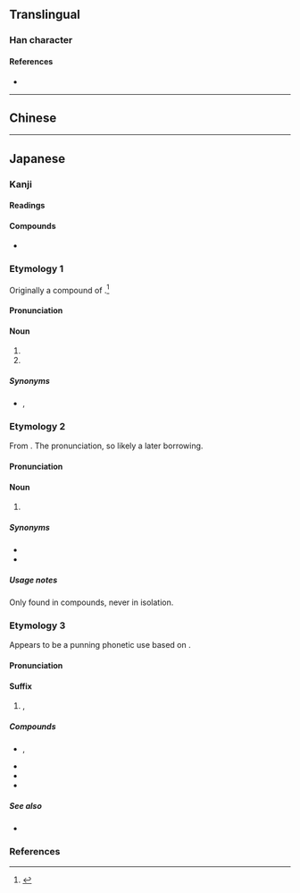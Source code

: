{{also|廚}}
{{character info/new}}
==Translingual==

===Han character===
{{Han char|rn=27|rad=厂|as=10|sn=12|four=|canj=MMTI|ids=⿸厂⿰豆寸}}

====References====
* {{Han ref|kx=0162.371|dkj=03005|dj=0370.160|hdz=10075.240|uh=53A8|ud=21416}}

----

==Chinese==
{{zh-see|廚|sv}}

----

==Japanese==

===Kanji===
{{ja-kanji|grade=8|rs=厂10|kyu=廚}}

====Readings====
{{ja-readings
|goon=じゅう<ぢゆう, ず<づ
|kanon=ちゅう<ちゆう
|kun=くりや-
}}

====Compounds====
* {{ja-r|厨%子|ず%し}}

===Etymology 1===
{{ja-kanjitab|yomi=k|くりや}}

Originally a compound of {{compound|lang=ja|sort=くりや|涅|tr1=kuri|t1={{l|en|black}}; {{l|en|dark}}-{{l|en|color|colored}}|pos1=cognate with {{m|ja|黒|tr=kuro||black}}; in reference to the darkening of the walls from soot from cooking fires|屋|tr2=ya|t2={{l|en|house}}; {{l|en|shed}}}}.<ref name="KDJ">{{R:Kokugo Dai Jiten}}</ref>

====Pronunciation====
{{ja-pron|yomi=k|くりや|acc=0|acc_ref=DJR}}

====Noun====
{{ja-noun|kyu=廚|くりや}}

# {{l|en|kitchen}}
# {{abbreviation|lang=ja|厨人||{{l|en|chef}}}}

=====Synonyms=====
* {{sense|kitchen}} {{ja-r|台%所|たい%どこ}}, {{ja-r|台%所|たい%どころ}}

===Etymology 2===
{{ja-kanjitab|yomi=o|ちゅう}}

From {{der|ja|ltc|sort=ちゆう|-}} {{ltc-l|廚}}. The ''{{ll|ja|漢音|kan'on}}'' pronunciation, so likely a later borrowing.

====Pronunciation====
{{ja-pron|yomi=kanon|ちゅう}}

====Noun====
{{ja-noun|kyu=廚|ちゅう}}

# {{l|en|kitchen}}

=====Synonyms=====
* {{ja-r|庖%厨|ほう%ちゅう}}
* {{ja-r|厨%房|ちゅう%ぼう}}

=====Usage notes=====
Only found in compounds, never in isolation.

===Etymology 3===
{{ja-kanjitab|yomi=o|ちゅう}}

Appears to be a punning phonetic use based on {{m|ja|中|tr=chū||in the middle of something; addict of something}}.

====Pronunciation====
{{ja-pron|yomi=kanon|ちゅう}}

====Suffix====
{{ja-pos|suffix|ちゅう}}

# {{lb|ja|internet slang}} {{l|en|freak}}, {{l|en|nerd}}
#: {{ja-usex|ニコ'''厨'''|ニコ-'''ちゅう'''|{{w|Niconico}} addict}}

=====Compounds=====
* {{ja-r|厨%坊|ちゅう%ぼう|rom=-}}, {{ja-r|厨%房|ちゅう%ぼう|{{l|en|Internet}} {{l|en|troll}}}} 
* {{ja-r|硬派厨|こう%は%ちゅう|Internet {{l|en|tough guy}}}}
* {{ja-r|切断厨|せっ%たん%ちゅう|{{l|en|ragequitter}}}}
* {{ja-r|特定厨|とく%てい%ちゅう}}

=====See also=====
* {{ja-r|廃|はい}}

===References===
<references/>